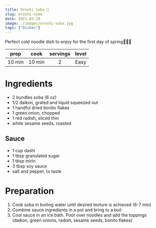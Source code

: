 ```yaml
---
title: Oroshi Soba 🍥
slug: oroshi-soba
date: 2021-03-20
image: ./images/oroshi-soba.jpg
tags: ["Dishes"]
---
```


<StyledParagraph>Perfect cold noodle dish to enjoy for the first day of spring🌷🌷🌷</StyledParagraph>

| prep | cook | servings | level |
| :--: | :--: | :------: | :---: |
| 10 min | 10 min |  2   | Easy  |

# Ingredients
- <ListItem>2 bundles soba (6 oz)</ListItem>
- <ListItem>1/2 daikon, grated and liquid squeezed out</ListItem>
- <ListItem>1 handful dried bonito flakes</ListItem>
- <ListItem>1 green onion, chopped</ListItem>
- <ListItem>1 red radish, sliced thin</ListItem>
- <ListItem>white sesame seeds, roasted</ListItem>

## Sauce
- <ListItem>1 cup dashi</ListItem>
- <ListItem>1 tbsp granulated sugar</ListItem>
- <ListItem>1 tbsp mirin</ListItem>
- <ListItem>3 tbsp soy sauce</ListItem>
- <ListItem>salt and pepper, to taste</ListItem>

# Preparation

1. Cook soba in boiling water until desired texture is achieved (6-7 min)
2. Combine sauce ingredients in a pot and bring to a boil 
3. Cool sauce in an ice bath. Poor over noodles and add the toppings (daikon, green onions, radish, sesame seeds, bonito flakes)
